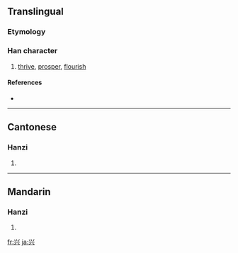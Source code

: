 {{also|興}}
==Translingual==

===Etymology===
{{Han simp|興}}

===Han character===
{{Han char|rn=12|rad=八|as=04|sn=6|four=|canj=火一金 (FMC)}}

# [[thrive]], [[prosper]], [[flourish]]

====References====
* {{Han ref|kx=0127.091|hdz=10243.050|uh=5174|ud=20852}}

----

==Cantonese==

===Hanzi===
{{yue-hanzi|jyut=|y=hing1, hing3|tra=興}}

# {{defn|Cantonese}}

----

==Mandarin==

===Hanzi===
{{cmn-hanzi|tra=興|pin=[[xīng]] ([[xing1]]), [[xìng]] ([[xing4]])|wg=hsing<sup>1</sup>, hsing<sup>4</sup>}}

# {{defn|Mandarin}}

[[fr:兴]]
[[ja:兴]]